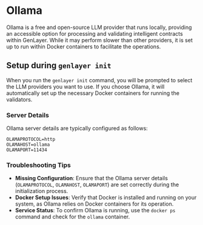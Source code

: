 # Ollama

Ollama is a free and open-source LLM provider that runs locally, providing an accessible option for processing and validating intelligent contracts within GenLayer. While it may perform slower than other providers, it is set up to run within Docker containers to facilitate the operations.

## Setup during `genlayer init` 

When you run the `genlayer init` command, you will be prompted to select the LLM providers you want to use. If you choose Ollama, it will automatically set up the necessary Docker containers for running the validators.

### Server Details

Ollama server details are typically configured as follows:

```shell
OLAMAPROTOCOL=http
OLAMAHOST=ollama
OLAMAPORT=11434
```

### Troubleshooting Tips

- **Missing Configuration**: Ensure that the Ollama server details (`OLAMAPROTOCOL`, `OLAMAHOST`, `OLAMAPORT`) are set correctly during the initialization process.
- **Docker Setup Issues**: Verify that Docker is installed and running on your system, as Ollama relies on Docker containers for its operation.
- **Service Status**: To confirm Ollama is running, use the `docker ps` command and check for the `ollama` container.